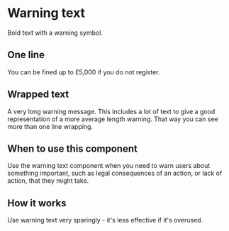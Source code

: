 
<!-- Local imports -->


<Meta title='Warning text' id='D-WarningText' component={WarningText} />

# Warning text

Bold text with a warning symbol.

## One line

<Canvas>
  <Story name="Default">
    <WarningText>
      You can be fined up to £5,000 if you do not register.
    </WarningText>
  </Story>
</Canvas>

## Wrapped text

<Canvas>
  <Story name="Long">
    <WarningText>
      A very long warning message. This includes a lot of text to give a good representation of a more average length
      warning. That way you can see more than one line wrapping.
    </WarningText>
  </Story>
</Canvas>

## When to use this component

Use the warning text component when you need to warn users about something important, such as legal consequences of an action, or lack of action, that they might take.

## How it works

Use warning text very sparingly - it's less effective if it's overused.
